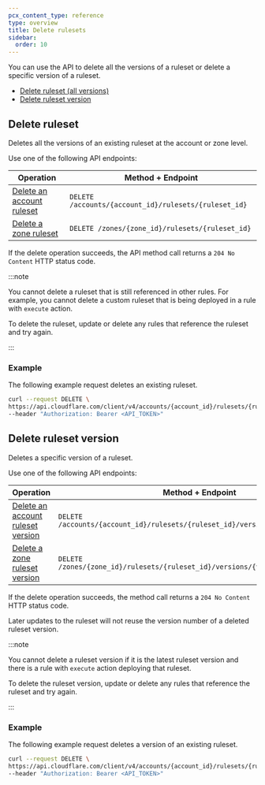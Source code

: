 ```yaml
---
pcx_content_type: reference
type: overview
title: Delete rulesets
sidebar:
  order: 10
---
```


You can use the API to delete all the versions of a ruleset or delete a specific version of a ruleset.

- [Delete ruleset (all versions)](#delete-ruleset)
- [Delete ruleset version](#delete-ruleset-version)

## Delete ruleset

Deletes all the versions of an existing ruleset at the account or zone level.

Use one of the following API endpoints:

| Operation                               | Method + Endpoint                                     |
| --------------------------------------- | ----------------------------------------------------- |
| [Delete an account ruleset][dr-account] | `DELETE /accounts/{account_id}/rulesets/{ruleset_id}` |
| [Delete a zone ruleset][dr-zone]        | `DELETE /zones/{zone_id}/rulesets/{ruleset_id}`       |

[dr-account]: /api/resources/rulesets/methods/delete/
[dr-zone]: /api/resources/rulesets/methods/delete/

If the delete operation succeeds, the API method call returns a `204 No Content` HTTP status code.

:::note

You cannot delete a ruleset that is still referenced in other rules. For example, you cannot delete a custom ruleset that is being deployed in a rule with `execute` action.

To delete the ruleset, update or delete any rules that reference the ruleset and try again.

:::

### Example

The following example request deletes an existing ruleset.

```bash
curl --request DELETE \
https://api.cloudflare.com/client/v4/accounts/{account_id}/rulesets/{ruleset_id} \
--header "Authorization: Bearer <API_TOKEN>"
```

## Delete ruleset version

Deletes a specific version of a ruleset.

Use one of the following API endpoints:

| Operation                                        | Method + Endpoint                                                               |
| ------------------------------------------------ | ------------------------------------------------------------------------------- |
| [Delete an account ruleset version][drv-account] | `DELETE /accounts/{account_id}/rulesets/{ruleset_id}/versions/{version_number}` |
| [Delete a zone ruleset version][drv-zone]        | `DELETE /zones/{zone_id}/rulesets/{ruleset_id}/versions/{version_number}`       |

[drv-account]: /api/resources/rulesets/subresources/versions/methods/delete/
[drv-zone]: /api/resources/rulesets/subresources/versions/methods/delete/

If the delete operation succeeds, the method call returns a `204 No Content` HTTP status code.

Later updates to the ruleset will not reuse the version number of a deleted ruleset version.

:::note

You cannot delete a ruleset version if it is the latest ruleset version and there is a rule with `execute` action deploying that ruleset.

To delete the ruleset version, update or delete any rules that reference the ruleset and try again.

:::

### Example

The following example request deletes a version of an existing ruleset.

```bash
curl --request DELETE \
https://api.cloudflare.com/client/v4/accounts/{account_id}/rulesets/{ruleset_id}/versions/{version_number} \
--header "Authorization: Bearer <API_TOKEN>"
```
